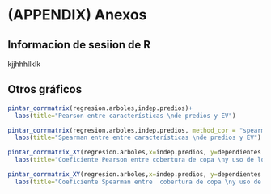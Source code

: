 # (APPENDIX) Anexos {-} 

## Informacion de sesiion de R


kjjhhhllklk


##  Otros gráficos

```r
pintar_corrmatrix(regresion.arboles,indep.predios)+
  labs(title="Pearson entre características \nde predios y EV")
```

```r
pintar_corrmatrix(regresion.arboles,indep.predios, method_cor = "spearman")+
  labs(title="Spearman entre entre características \nde predios y EV")
```

```r
pintar_corrmatrix_XY(regresion.arboles,x=indep.predios, y=dependientes.arboles)+
  labs(title="Coeficiente Pearson entre cobertura de copa \ny uso de los predios")
```


```r
pintar_corrmatrix_XY(regresion.arboles,x=indep.predios, y=dependientes.arboles, method_cor = "spearman")+
  labs(title="Coeficiente Spearman entre  cobertura de copa \ny uso de los predios")
```